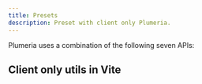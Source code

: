 ```yaml
---
title: Presets
description: Preset with client only Plumeria.
---
```



Plumeria uses a combination of the following seven APIs:

## Client only utils in Vite
<Cards>
  <Card
    href="/docs/preset/zss-utils"
    title="Guide zss-utils package"
    description="Styling faster to write shortening functions"
  />
  <Card
    href="/docs/preset/color"
    title="Guide color object"
    description="Color Example how to autocomplete and zfs-utils color"
  />
  <Card
    href="/docs/preset/ps"
    title="Guide ps object"
    description="Pseudos Example uses selector"
  />
  <Card
    href="/docs/preset/media"
    title="Guide media object"
    description="Media Exapmle uses functions"
  />
    <Card
    href="/docs/preset/container"
    title="Guide container object"
    description="Container Example uses functions"
  />
</Cards>
